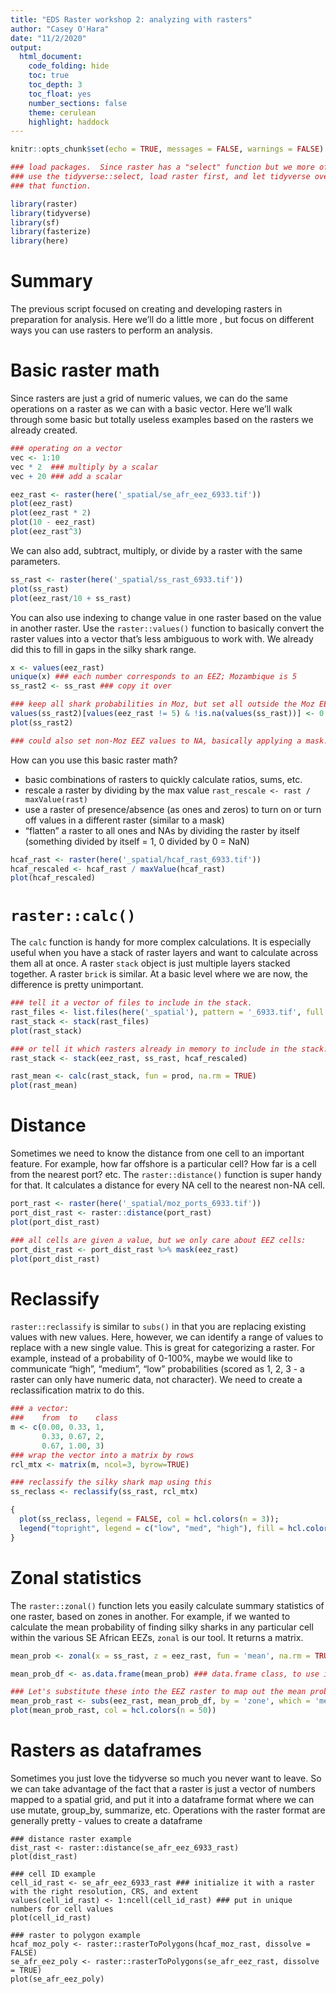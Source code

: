 ```yaml
---
title: "EDS Raster workshop 2: analyzing with rasters"
author: "Casey O'Hara"
date: "11/2/2020"
output: 
  html_document:
    code_folding: hide
    toc: true
    toc_depth: 3
    toc_float: yes
    number_sections: false
    theme: cerulean
    highlight: haddock
---
```


```r
knitr::opts_chunk$set(echo = TRUE, messages = FALSE, warnings = FALSE)

### load packages.  Since raster has a "select" function but we more often
### use the tidyverse::select, load raster first, and let tidyverse overwrite
### that function.

library(raster)
library(tidyverse)
library(sf)
library(fasterize)
library(here)
```
 
# Summary
 
The previous script focused on creating and developing rasters in preparation for analysis.  Here we'll do a little more , but focus on different ways you can use rasters to perform an analysis.

# Basic raster math

Since rasters are just a grid of numeric values, we can do the same operations on a raster as we can with a basic vector.  Here we'll walk through some basic but totally useless examples based on the rasters we already created.

```r
### operating on a vector
vec <- 1:10
vec * 2  ### multiply by a scalar
vec + 20 ### add a scalar

eez_rast <- raster(here('_spatial/se_afr_eez_6933.tif'))
plot(eez_rast)
plot(eez_rast * 2)
plot(10 - eez_rast)
plot(eez_rast^3)

```

We can also add, subtract, multiply, or divide by a raster with the same parameters.

```r
ss_rast <- raster(here('_spatial/ss_rast_6933.tif'))
plot(ss_rast)
plot(eez_rast/10 + ss_rast)
```

You can also use indexing to change value in one raster based on the value in another raster.  Use the `raster::values()` function to basically convert the raster values into a vector that's less ambiguous to work with.  We already did this to fill in gaps in the silky shark range.
```r
x <- values(eez_rast)
unique(x) ### each number corresponds to an EEZ; Mozambique is 5
ss_rast2 <- ss_rast ### copy it over

### keep all shark probabilities in Moz, but set all outside the Moz EEZ to 0
values(ss_rast2)[values(eez_rast != 5) & !is.na(values(ss_rast))] <- 0
plot(ss_rast2)

### could also set non-Moz EEZ values to NA, basically applying a mask.
```


How can you use this basic raster math?

* basic combinations of rasters to quickly calculate ratios, sums, etc.
* rescale a raster by dividing by the max value `rast_rescale <- rast / maxValue(rast)`
* use a raster of presence/absence (as ones and zeros) to turn on or turn off values in a different raster (similar to a mask)
* "flatten" a raster to all ones and NAs by dividing the raster by itself (something divided by itself = 1, 0 divided by 0 = NaN)

```r
hcaf_rast <- raster(here('_spatial/hcaf_rast_6933.tif'))
hcaf_rescaled <- hcaf_rast / maxValue(hcaf_rast)
plot(hcaf_rescaled)
```


# `raster::calc()`

The `calc` function is handy for more complex calculations.  It is especially useful when you have a stack of raster layers and want to calculate across them all at once.  A raster `stack` object is just multiple layers stacked together.  A raster `brick` is similar.  At a basic level where we are now, the difference is pretty unimportant.

```r
### tell it a vector of files to include in the stack.
rast_files <- list.files(here('_spatial'), pattern = '_6933.tif', full.names = TRUE)
rast_stack <- stack(rast_files)
plot(rast_stack)

### or tell it which rasters already in memory to include in the stack.
rast_stack <- stack(eez_rast, ss_rast, hcaf_rescaled)

rast_mean <- calc(rast_stack, fun = prod, na.rm = TRUE)
plot(rast_mean)
```

# Distance

Sometimes we need to know the distance from one cell to an important feature.  For example, how far offshore is a particular cell?  How far is a cell from the nearest port? etc.  The `raster::distance()` function is super handy for that.  It calculates a distance for every NA cell to the nearest non-NA cell.


```r
port_rast <- raster(here('_spatial/moz_ports_6933.tif'))
port_dist_rast <- raster::distance(port_rast)
plot(port_dist_rast)

### all cells are given a value, but we only care about EEZ cells:
port_dist_rast <- port_dist_rast %>% mask(eez_rast)
plot(port_dist_rast)
```


# Reclassify

`raster::reclassify` is similar to `subs()` in that you are replacing existing values with new values.  Here, however, we can identify a range of values to replace with a new single value.  This is great for categorizing a raster.  For example, instead of a probability of 0-100%, maybe we would like to communicate "high", "medium", "low" probabilities (scored as 1, 2, 3 - a raster can only have numeric data, not character).  We need to create a reclassification matrix to do this.

```r
### a vector: 
###    from  to    class
m <- c(0.00, 0.33, 1,    
       0.33, 0.67, 2,    
       0.67, 1.00, 3)
### wrap the vector into a matrix by rows
rcl_mtx <- matrix(m, ncol=3, byrow=TRUE)

### reclassify the silky shark map using this
ss_reclass <- reclassify(ss_rast, rcl_mtx)

{
  plot(ss_reclass, legend = FALSE, col = hcl.colors(n = 3)); 
  legend("topright", legend = c("low", "med", "high"), fill = hcl.colors(n = 3))
}
```

# Zonal statistics

The `raster::zonal()` function lets you easily calculate summary statistics of one raster, based on zones in another.  For example, if we wanted to calculate the mean probability of finding silky sharks in any particular cell within the various SE African EEZs, `zonal` is our tool.  It returns a matrix.

```r
mean_prob <- zonal(x = ss_rast, z = eez_rast, fun = 'mean', na.rm = TRUE)

mean_prob_df <- as.data.frame(mean_prob) ### data.frame class, to use in subs()

### Let's substitute these into the EEZ raster to map out the mean probabilities
mean_prob_rast <- subs(eez_rast, mean_prob_df, by = 'zone', which = 'mean')
plot(mean_prob_rast, col = hcl.colors(n = 50))
```

# Rasters as dataframes

Sometimes you just love the tidyverse so much you never want to leave.  So we can take advantage of the fact that a raster is just a vector of numbers mapped to a spatial grid, and put it into a dataframe format where we can use mutate, group_by, summarize, etc.  Operations with the raster format are generally pretty 
- values to create a dataframe


```
### distance raster example
dist_rast <- raster::distance(se_afr_eez_6933_rast)
plot(dist_rast)

### cell ID example
cell_id_rast <- se_afr_eez_6933_rast ### initialize it with a raster with the right resolution, CRS, and extent
values(cell_id_rast) <- 1:ncell(cell_id_rast) ### put in unique numbers for cell values
plot(cell_id_rast)

### raster to polygon example
hcaf_moz_poly <- raster::rasterToPolygons(hcaf_moz_rast, dissolve = FALSE)
se_afr_eez_poly <- raster::rasterToPolygons(se_afr_eez_rast, dissolve = TRUE)
plot(se_afr_eez_poly)
```

